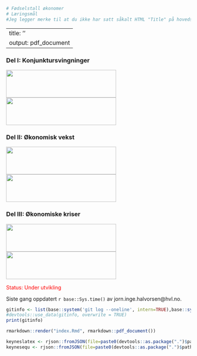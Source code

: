 
```r
# Fødselstall økonomer 
# Læringsmål
#Jeg legger merke til at du ikke har satt såkalt HTML "Title" på hovedsiden.... derfor kommer den opp med "Redirecting" som title... I Chrome så blir dette vist i TAB'en (Arkfanen) ... så det ser litt rart ut.
```

---
title: ''
output: pdf_document
---

### Del I: Konjunktursvingninger
<img id='grede' src="bilder/cycles.jpg" height="75px" width="300px" />
<img id='grere' src="bilder/money.jpg" height="75px" width="300px" />

### Del II: Økonomisk vekst
<img id='grere' src="bilder/poverty.jpg" height="75px" width="300px" />
<img id='grede' src="bilder/growth.jpg" height="75px" width="300px" />

### Del III: Økonomiske kriser
<img id='grede' src="bilder/depression.jpg" height="75px" width="300px" />
<img id='grere' src="bilder/recession.jpg" height="75px" width="300px" />

<span style="color:red"> Status: Under utvikling </span>

Siste gang oppdatert ``r base::Sys.time()`` av jorn.inge.halvorsen@hvl.no. 

```r
gitinfo <- list(base::system('git log --oneline', intern=TRUE),base::system('git rev-list --count HEAD', intern=TRUE))
#devtools::use_data(gitinfo, overwrite = TRUE)
print(gitinfo)
```

```r
rmarkdown::render("index.Rmd", rmarkdown::pdf_document())
```

```r
keyneslatex <- rjson::fromJSON(file=paste0(devtools::as.package(".")$path,'/webside/jupyter/keynestex.json'))
keynesequ <- rjson::fromJSON(file=paste0(devtools::as.package(".")$path,'/webside/jupyter/keynesequ.json'))
```

